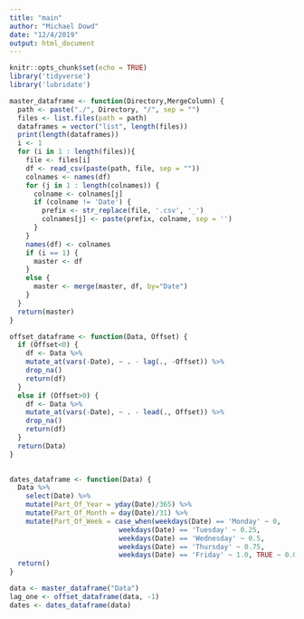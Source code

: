 ---
title: "main"
author: "Michael Dowd"
date: "12/4/2019"
output: html_document
---

```{r setup, include=FALSE, results='hide'}
knitr::opts_chunk$set(echo = TRUE)
library('tidyverse')
library('lubridate')
```

```{r Read and merge files, include=FALSE, results='hide'}
master_dataframe <- function(Directory,MergeColumn) {
  path <- paste("./", Directory, "/", sep = "")
  files <- list.files(path = path)
  dataframes = vector("list", length(files))
  print(length(dataframes))
  i <- 1
  for (i in 1 : length(files)){
    file <- files[i]
    df <- read_csv(paste(path, file, sep = ""))
    colnames <- names(df)
    for (j in 1 : length(colnames)) {
      colname <- colnames[j]
      if (colname != 'Date') {
        prefix <- str_replace(file, '.csv', '_')
        colnames[j] <- paste(prefix, colname, sep = '')
      }
    }
    names(df) <- colnames
    if (i == 1) {
      master <- df
    }
    else {
      master <- merge(master, df, by="Date")
    }
  }  
  return(master)
}
```

```{r Offset dataframe creator}
offset_dataframe <- function(Data, Offset) {
  if (Offset<0) {
    df <- Data %>%
    mutate_at(vars(-Date), ~ . - lag(., -Offset)) %>%
    drop_na()
    return(df)
  }
  else if (Offset>0) {
    df <- Data %>%
    mutate_at(vars(-Date), ~ . - lead(., Offset)) %>%
    drop_na()
    return(df)
  }
  return(Data)
}
  
```

```{r Date dataframe creator}
dates_dataframe <- function(Data) {
  Data %>%
    select(Date) %>%
    mutate(Part_Of_Year = yday(Date)/365) %>%
    mutate(Part_Of_Month = day(Date)/31) %>%
    mutate(Part_Of_Week = case_when(weekdays(Date) == 'Monday' ~ 0,
                           weekdays(Date) == 'Tuesday' ~ 0.25,
                           weekdays(Date) == 'Wednesday' ~ 0.5,
                           weekdays(Date) == 'Thursday' ~ 0.75,
                           weekdays(Date) == 'Friday' ~ 1.0, TRUE ~ 0.0)) %>%
  return()
}
```

```{r Data Loading and cleaning, include=FALSE}
data <- master_dataframe("Data")
lag_one <- offset_dataframe(data, -1)
dates <- dates_dataframe(data)
```
